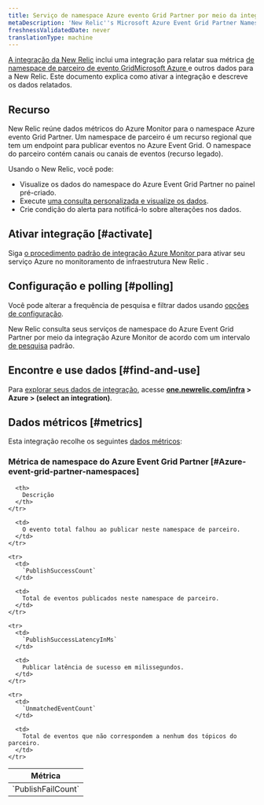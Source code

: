 ```yaml
---
title: Serviço de namespace Azure evento Grid Partner por meio da integração Azure Monitor
metaDescription: 'New Relic''s Microsoft Azure Event Grid Partner Namespaces integration: what data it reports and how to enable it.'
freshnessValidatedDate: never
translationType: machine
---
```


[A integração da New Relic](/docs/infrastructure/introduction-infra-monitoring) inclui uma integração para relatar sua métrica [de namespace de parceiro de evento GridMicrosoft Azure ](https://learn.microsoft.com/en-us/azure/event-grid/partner-events-overview-for-partners)e outros dados para a New Relic. Este documento explica como ativar a integração e descreve os dados relatados.

## Recurso

New Relic reúne dados métricos do Azure Monitor para o namespace Azure evento Grid Partner. Um namespace de parceiro é um recurso regional que tem um endpoint para publicar eventos no Azure Event Grid. O namespace do parceiro contém canais ou canais de eventos (recurso legado).

Usando o New Relic, você pode:

* Visualize os dados do namespace do Azure Event Grid Partner no painel pré-criado.
* Execute [uma consulta personalizada e visualize os dados](/docs/infrastructure/integrations-getting-started/getting-started/use-integration-data-new-relic-insights).
* Crie condição do alerta para notificá-lo sobre alterações nos dados.

## Ativar integração [#activate]

Siga [o procedimento padrão de integração Azure Monitor ](/docs/infrastructure/microsoft-azure-integrations/azure-integrations-list/azure-monitor)para ativar seu serviço Azure no monitoramento de infraestrutura New Relic .

## Configuração e polling [#polling]

Você pode alterar a frequência de pesquisa e filtrar dados usando [opções de configuração](/docs/infrastructure/microsoft-azure-integrations/azure-integrations-list/azure-monitor/#settings).

New Relic consulta seus serviços de namespace do Azure Event Grid Partner por meio da integração Azure Monitor de acordo com um intervalo [de pesquisa](/docs/infrastructure/microsoft-azure-integrations/azure-integrations-list/azure-monitor/#settings) padrão.

## Encontre e use dados [#find-and-use]

Para [explorar seus dados de integração](/docs/infrastructure/integrations/find-use-infrastructure-integration-data), acesse <DNT>**[one.newrelic.com/infra](https://one.newrelic.com/infra) &gt; Azure &gt; (select an integration)**</DNT>.

## Dados métricos [#metrics]

Esta integração recolhe os seguintes [dados métricos](/docs/infrastructure/integrations-getting-started/getting-started/understand-integration-data-data-types#metric):

### Métrica de namespace do Azure Event Grid Partner [#Azure-event-grid-partner-namespaces]

<table>
  <thead>
    <tr>
      <th style={{ width: "300px" }}>
        Métrica
      </th>

      <th>
        Descrição
      </th>
    </tr>
  </thead>

  <tbody>
    <tr>
      <td>
        `PublishFailCount`
      </td>

      <td>
        O evento total falhou ao publicar neste namespace de parceiro.
      </td>
    </tr>

    <tr>
      <td>
        `PublishSuccessCount`
      </td>

      <td>
        Total de eventos publicados neste namespace de parceiro.
      </td>
    </tr>

    <tr>
      <td>
        `PublishSuccessLatencyInMs`
      </td>

      <td>
        Publicar latência de sucesso em milissegundos.
      </td>
    </tr>

    <tr>
      <td>
        `UnmatchedEventCount`
      </td>

      <td>
        Total de eventos que não correspondem a nenhum dos tópicos do parceiro.
      </td>
    </tr>
  </tbody>
</table>